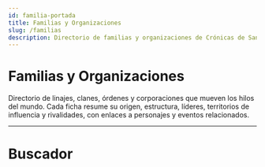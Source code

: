 ```yaml
---
id: familia-portada
title: Familias y Organizaciones
slug: /familias
description: Directorio de familias y organizaciones de Crónicas de Sangre y Sombra.
---
```



# Familias y Organizaciones

Directorio de linajes, clanes, órdenes y corporaciones que mueven los hilos del mundo. Cada ficha resume su origen, estructura, líderes, territorios de influencia y rivalidades, con enlaces a personajes y eventos relacionados.

---
# Buscador
<CardsFromFolder folder="familias" pluginId="cronicas" />